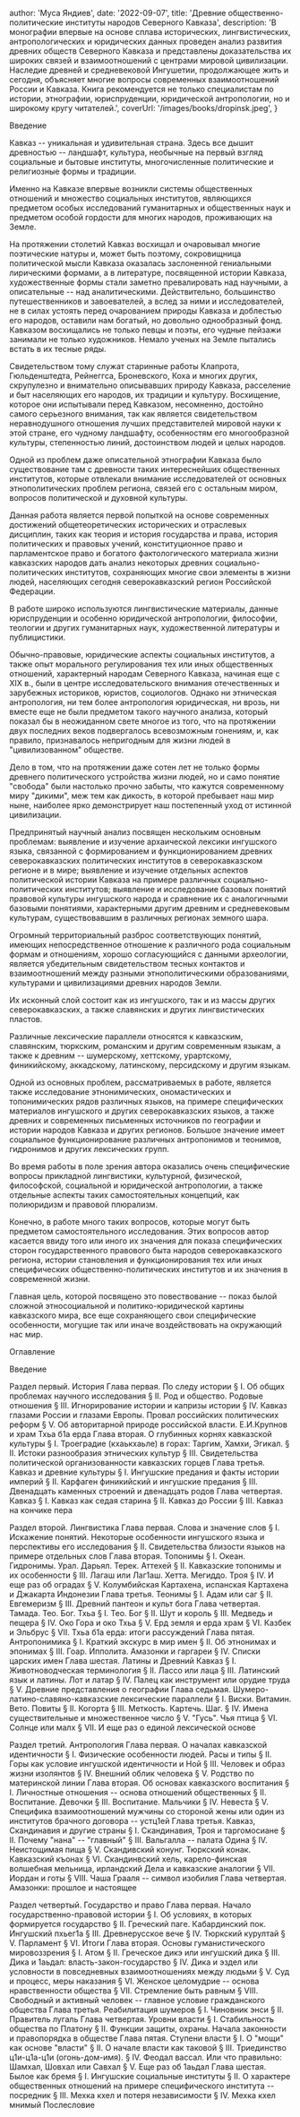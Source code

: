 
  author: 'Муса Яндиев',
  date: '2022-09-07',
  title: 'Древние общественно-политические институты народов Северного Кавказа',
  description:
    'В монографии впервые на основе сплава исторических, лингвистических, антропологических и юридических данных проведен анализ развития древних обществ Северного Кавказа и представлены доказательства их широких связей и взаимоотношений с центрами мировой цивилизации. Наследие древней и средневековой Ингушетии, продолжающее жить и сегодня, объясняет многие вопросы современных взаимоотношений России и Кавказа. Книга рекомендуется не только специалистам по истории, этнографии, юриспруденции, юридической антропологии, но и широкому кругу читателей.',
  coverUrl: '/images/books/dropinsk.jpeg',
}


Введение

Кавказ -- уникальная и удивительная страна. Здесь все дышит древностью -- ландшафт, культура, необычные на первый взгляд социальные и бытовые институты, многочисленные политические и религиозные формы и традиции.

Именно на Кавказе впервые возникли системы общественных отношений и множество социальных институтов, являющихся предметом особых исследований гуманитарных и общественных наук и предметом особой гордости для многих народов, проживающих на Земле.

На протяжении столетий Кавказ восхищал и очаровывал многие поэтические натуры и, может быть поэтому, сокровищница политической мысли Кавказа оказалась заслоненной гениальными лирическими формами, а в литературе, посвященной истории Кавказа, художественные формы стали заметно превалировать над научными, а описательные -- над аналитическими. Действительно, большинство путешественников и завоевателей, а вслед за ними и исследователей, не в силах устоять перед очарованием природы Кавказа и доблестью его народов, оставили нам богатый, но довольно однообразный фонд. Кавказом восхищались не только певцы и поэты, его чудные пейзажи занимали не только художников. Немало ученых на Земле пытались встать в их тесные ряды.

Свидетельством тому служат старинные работы Клапрота, Гюльденштедта, Рейнеггса, Броневского, Коха и многих других, скрупулезно и внимательно описывавших природу Кавказа, расселение и быт населяющих его народов, их традиции и культуру. Восхищение, которое они испытывали перед Кавказом, несомненно, достойно самого серьезного внимания, так как является свидетельством неравнодушного отношения лучших представителей мировой науки к этой стране, его чудному ландшафту, особенностям его многообразной культуры, степенностью линий, достоинством людей и целых народов.

Одной из проблем даже описательной этнографии Кавказа было существование там с древности таких интереснейших общественных институтов, которые отвлекали внимание исследователей от основных этнополитических проблем региона, связей его с остальным миром, вопросов политической и духовной культуры.

Данная работа является первой попыткой на основе современных достижений общетеоретических исторических и отраслевых дисциплин, таких как теория и история государства и права, история политических и правовых учений, конституционное право и парламентское право и богатого фактологического материала жизни кавказских народов дать анализ некоторых древних социально-политических институтов, сохраняющих многие свои элементы в жизни людей, населяющих сегодня северокавказский регион Российской Федерации.

В работе широко используются лингвистические материалы, данные юриспруденции и особенно юридической антропологии, философии, теологии и других гуманитарных наук, художественной литературы и публицистики.

Обычно-правовые, юридические аспекты социальных институтов, а также опыт морального регулирования тех или иных общественных отношений, характерный народам Северного Кавказа, начиная еще с XIX в., были в центре исследовательского внимания отечественных и зарубежных историков, юристов, социологов. Однако ни этническая антропология, ни тем более антропология юридическая, ни врозь, ни вместе еще не были предметом такого научного анализа, который показал бы в неожиданном свете многое из того, что на протяжении двух последних веков подвергалось всевозможным гонениям, и, как правило, признавалось непригодным для жизни людей в "цивилизованном" обществе.

Дело в том, что на протяжении даже сотен лет не только формы древнего политического устройства жизни людей, но и само понятие "свобода" были настолько прочно забыты, что кажутся современному миру "дикими", меж тем как дикость, в которой пребывает наш мир ныне, наиболее ярко демонстрирует наш постепенный уход от истинной цивилизации.

Предпринятый научный анализ посвящен нескольким основным проблемам:
выявление и изучение архаической лексики ингушского языка, связанной с формированием и функционированием древних северокавказских политических институтов в северокавказском регионе и в мире;
выявление и изучение отдельных аспектов политической истории Кавказа на примере различных социально-политических институтов;
выявление и исследование базовых понятий правовой культуры ингушского народа и сравнение их с аналогичными базовыми понятиями, характерными другим древним и средневековым культурам, существовавшим в различных регионах земного шара.

Огромный территориальный разброс соответствующих понятий, имеющих непосредственное отношение к различного рода социальным формам и отношениям, хорошо согласующийся с данными археологии, является убедительным свидетельством тесных контактов и взаимоотношений между разными этнополитическими образованиями, культурами и цивилизациями древних народов Земли.

Их исконный слой состоит как из ингушского, так и из массы других северокавказских, а также славянских и других лингвистических пластов.

Различные лексические параллели относятся к кавказским, славянским, тюркским, романским и другим современным языкам, а также к древним -- шумерскому, хеттскому, урартскому, финикийскому, аккадскому, латинскому, персидскому и другим языкам.

Одной из основных проблем, рассматриваемых в работе, является также исследование этнонимических, ономастических и топонимических рядов различных языков, на примере специфических материалов ингушского и других северокавказских языков, а также древних и современных письменных источников по географии и истории народов Кавказа и других регионов. Большое значение имеет социальное функционирование различных антропонимов и теонимов, гидронимов и других лексических групп.

Во время работы в поле зрения автора оказались очень специфические вопросы прикладной лингвистики, культурной, физической, философской, социальной и юридической антропологии, а также отдельные аспекты таких самостоятельных концепций, как полиюридизм и правовой плюрализм.

Конечно, в работе много таких вопросов, которые могут быть предметом самостоятельного исследования. Этих вопросов автор касается ввиду того или иного их значения для показа специфических сторон государственного правового быта народов северокавказского региона, истории становления и функционирования тех или иных специфических общественно-политических институтов и их значения в современной жизни.

Главная цель, которой посвящено это повествование -- показ былой сложной этносоциальной и политико-юридической картины кавказского мира, все еще сохраняющего свои специфические особенности, могущие так или иначе воздействовать на окружающий нас мир.

Оглавление

Введение

Раздел первый. История
Глава первая. По следу истории
§ I. Об общих проблемах научного исследования
§ II. Род и общество. Родовые отношения
§ III. Игнорирование истории и капризы истории
§ IV. Кавказ глазами России и глазами Европы. Провал российских политических реформ
§ V. Об авторитарной природе российской власти. Е.И.Крупнов и храм Тхьа б1а ерда
Глава вторая. О глубинных корнях кавказской культуры
§ I. Троеградие (кхаькхаьле) в горах: Таргим, Хамхи, Эгикал.
§ II. Истоки разнообразия этнических культур
§ III. Свидетельства политической организованности кавказских горцев
Глава третья. Кавказ и древние культуры
§ I. Ингушские предания и факты истории империй
§ II. Карфаген финикийский и ингушские предания
§ III. Двенадцать каменных строений и двенадцать родов
Глава четвертая. Кавказ
§ I. Кавказ как седая старина
§ II. Кавказ до России
§ III. Кавказ на кончике пера

Раздел второй. Лингвистика
Глава первая. Слова и значение слов
§ I. Искажение понятий. Некоторые особенности ингушского языка и перспективы его исследования
§ II. Свидетельства близости языков на примере отдельных слов
Глава вторая. Топонимы
§ I. Океан. Гидронимы. Урал. Дарьял. Терек. Аттехей
§ II. Кавказские топонимы и их особенности
§ III. Лагаш или Лаг1аш. Хетта. Мегиддо. Троя
§ IV. И еще раз об оградах
§ V. Колумбийская Картахена, испанская Картахена и Джакарта Индонезии
Глава третья. Теонимы
§ I. Адам или саг
§ II. Евгемеризм
§ III. Древний пантеон и культ бога
Глава четвертая. Тамада. Тео. Бог. Тхьа
§ I. Тео. Бог
§ II. Шут и король
§ III. Медведь и пещера
§ IV. Око Гора и око Тхьа
§ V. Ерд земля и ерда храм
§ VI. Казбек и Эльбрус
§ VII. Тхьа б1а ерда: итоги рассуждений
Глава пятая. Антропонимика
§ I. Краткий экскурс в мир имен
§ II. Об этнонимах и эпонимах
§ III. Гоар. Ипполита. Амазонки и гаргареи
§ IV. Списки царских имен
Глава шестая. Латины и Древний Кавказ
§ I. Животноводческая терминология
§ II. Лассо или лаца
§ III. Латинский язык и латины. Лот и латар
§ IV. Палец как инструмент или орудие труда
§ V. Древние представления о географии
Глава седьмая. Шумеро-латино-славяно-кавказские лексические параллели
§ I. Виски. Витамин. Вето. Повиты
§ II. Когорта
§ III. Меткость. Картечь. Шаг.
§ IV. Имена существительные и множественное число
§ V. "Гусь". Чья птица
§ VI. Солнце или малх
§ VII. И еще раз о единой лексической основе

Раздел третий. Антропология
Глава первая. О началах кавказской идентичности
§ I. Физические особенности людей. Расы и типы
§ II. Горы как условие ингушской идентичности и Ной
§ III. Человек и образ жизни изолянтов
§ IV. Внешний облик человека
§ V. Родство по материнской линии
Глава вторая. Об основах кавказского воспитания
§ I. Личностные отношения -- основа отношений общественных
§ II. Воспитание. Девочки
§ III. Воспитание. Мальчики
§ IV. Невеста
§ V. Специфика взаимоотношений мужчины со стороной жены или один из институтов брачного договора -- устц1ей
Глава третья. Кавказ, Скандинавия и другие страны
§ I. Скандинавия, Троя и таргомосиане
§ II. Почему "нана" -- "главный"
§ III. Вальгалла -- палата Одина
§ IV. Неистощимая пища
§ V. Скандивский конунг. Тюркский конак. Кавказский къонах
§ VI. Скандинвский хель, карело-финская волшебная мельница, ирландский Дела и кавказские аналогии
§ VII. Иордан и готы
§ VIII. Чаша Грааля -- символ изобилия
Глава четвертая. Амазонки: прошлое и настоящее

Раздел четвертый. Государство и право
Глава первая. Начало государственно-правовой истории
§ I. Об условиях, в которых формируется государство
§ II. Греческий паге. Кабардинский пок. Ингушский пхьег1а
§ III. Древнерусcкое вече
§ IV. Тюркский курултай
§ V. Парламент
§ VI. Итоги
Глава вторая. Основы гуманистического мировоззрения
§ I. Атом
§ II. Греческое дикэ или ингушский дика
§ III. Дика и 1аьдал: власть-закон-государство
§ IV. Дика и эздел или условности в повседневных взаимоотношениях между людьми
§ V. Суд и процесс, меры наказания
§ VI. Женское целомудрие -- основа нравственности общества
§ VII. Стремление быть равным
§ VIII. Свободный и активный человек -- главное условие гражданского общества
Глава третья. Реабилитация шумеров
§ I. Чиновник энси
§ II. Правитель лугаль
Глава четвертая. Уровни власти
§ I. Стабильность общества по Платону
§ II. Функции защиты, охраны. Начала законности и правопорядка в обществе
Глава пятая. Ступени власти
§ I. О "мощи" как основе "власти"
§ II. О начале власти как таковой
§ III. Триединство ц1и-ц1а-ц1и (огонь-дом-имя).
§ IV. Феодал вассал. Или что правильно: Шамхал, Шовхал или Савхал
§ V. Еще раз об 1аьдал
Глава шестая. Былое как бремя
§ I. Ингушские социальные институты
§ II. О характере общественных отношений на примере специфического института -- посредник
§ III. Мехка кхел и потеря независимости
§ IV. Мехка кхел мнимый
Послесловие
